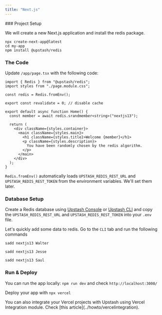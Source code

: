 ```yaml
---
title: "Next.js"
---
```


<Snippet file="redis/redisclientnote.mdx" />
### Project Setup

We will create a new Next.js application and install the redis package.

```shell
npx create-next-app@latest
cd my-app
npm install @upstash/redis
```

### The Code

Update `/app/page.tsx` with the following code:

```tsx /app/page.tsx
import { Redis } from "@upstash/redis";
import styles from "./page.module.css";

const redis = Redis.fromEnv();

export const revalidate = 0; // disable cache

export default async function Home() {
  const member = await redis.srandmember<string>("nextjs13");

  return (
    <div className={styles.container}>
      <main className={styles.main}>
        <h1 className={styles.title}>Welcome {member}</h1>
        <p className={styles.description}>
          You have been randomly chosen by the redis algorithm.
        </p>
      </main>
    </div>
  );
}
```

`Redis.fromEnv()` automatically loads `UPSTASH_REDIS_REST_URL` and
`UPSTASH_REDIS_REST_TOKEN` from the environment variables. We'll set them later.

### Database Setup

Create a Redis database using [Upstash Console](https://console.upstash.com) or
[Upstash CLI](https://github.com/upstash/cli) and copy the
`UPSTASH_REDIS_REST_URL` and `UPSTASH_REDIS_REST_TOKEN` into your `.env` file.

Let's quickly add some data to redis. Go to the `CLI` tab and run the following
commands

```
sadd nextjs13 Walter
```

```
sadd nextjs13 Jesse
```

```
sadd nextjs13 Saul
```

### Run & Deploy

You can run the app locally: `npm run dev` and check `http://localhost:3000/`

Deploy your app with `npx vercel`

<Info>
  You can also integrate your Vercel projects with Upstash using Vercel
  Integration module. Check [this article](../howto/vercelintegration).
</Info>
